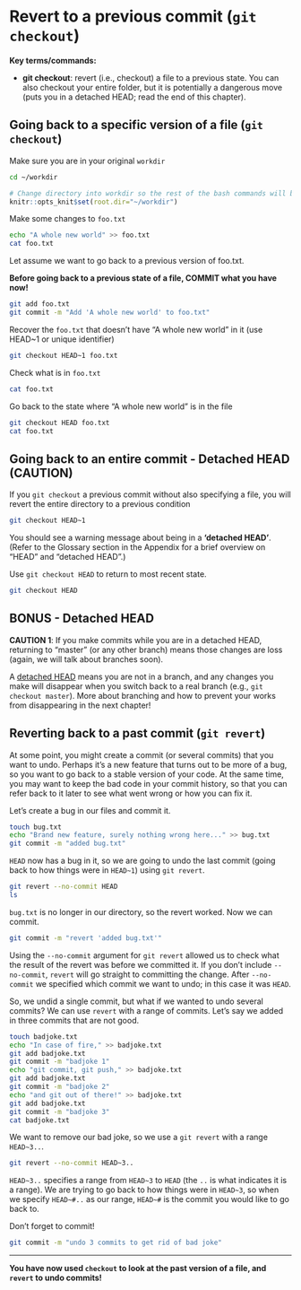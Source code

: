 # Revert to a previous commit (`git checkout`)

**Key terms/commands:**

* **git checkout**: revert (i.e., checkout) a file to a previous state. You can also checkout your entire folder, but it is potentially a dangerous move (puts you in a detached HEAD; read the end of this chapter).

## Going back to a specific version of a file (`git checkout`)

Make sure you are in your original `workdir`
```bash
cd ~/workdir
```

```r
# Change directory into workdir so the rest of the bash commands will be run in it
knitr::opts_knit$set(root.dir="~/workdir")
```

Make some changes to `foo.txt`

```bash
echo "A whole new world" >> foo.txt
cat foo.txt
```


Let assume we want to go back to a previous version of foo.txt.

**Before going back to a previous state of a file, COMMIT what you have now!**

```bash
git add foo.txt
git commit -m "Add 'A whole new world' to foo.txt"
```

Recover the `foo.txt` that doesn't have "A whole new world" in it (use HEAD~1 or unique identifier)

```bash
git checkout HEAD~1 foo.txt
```

Check what is in `foo.txt`

```bash
cat foo.txt
```

Go back to the state where "A whole new world" is in the file

```bash
git checkout HEAD foo.txt
cat foo.txt
```

## Going back to an entire commit - Detached HEAD (CAUTION)

If you `git checkout` a previous commit without also specifying a file, you will revert the entire directory to a previous condition

```bash
git checkout HEAD~1 
```

You should see a warning message about being in a **'detached HEAD'**. (Refer to the Glossary section in the Appendix for a brief overview on "HEAD" and "detached HEAD".)  

Use `git checkout HEAD` to return to most recent state. 

```bash
git checkout HEAD 
```

## BONUS - Detached HEAD {-}

**CAUTION 1**: If you make commits while you are in a detached HEAD, returning to "master" (or any other branch)  means those changes are loss (again, we will talk about branches soon).

A [detached HEAD](https://www.git-tower.com/learn/git/faq/detached-head-when-checkout-commit) means you are not in a branch, and any changes you make will disappear when you switch back to a real branch (e.g., `git checkout master`). More about branching and how to prevent your works from disappearing in the next chapter!

## Reverting back to a past commit (`git revert`)

At some point, you might create a commit (or several commits) that you want to undo.
Perhaps it's a new feature that turns out to be more of a bug, so you want to go back to a stable version of your code. 
At the same time, you may want to keep the bad code in your commit history, so that you can refer back to it later to see what went wrong or how you can fix it.

Let's create a bug in our files and commit it.

```bash
touch bug.txt
echo "Brand new feature, surely nothing wrong here..." >> bug.txt
git commit -m "added bug.txt"
```

`HEAD` now has a bug in it, so we are going to undo the last commit (going back to how things were in `HEAD~1`) using `git revert`. 

```bash
git revert --no-commit HEAD
ls
```

`bug.txt` is no longer in our directory, so the revert worked. Now we can commit.

```bash
git commit -m "revert 'added bug.txt'"
```

Using the `--no-commit` argument for `git revert` allowed us to check what the result of the revert was before we committed it. If you don't include `--no-commit`, `revert` will go straight to committing the change.
After `--no-commit` we specified which commit we want to undo; in this case it was `HEAD`.

So, we undid a single commit, but what if we wanted to undo several commits?
We can use `revert` with a range of commits. 
Let's say we added in three commits that are not good.

```bash
touch badjoke.txt
echo "In case of fire," >> badjoke.txt
git add badjoke.txt
git commit -m "badjoke 1"
echo "git commit, git push," >> badjoke.txt
git add badjoke.txt
git commit -m "badjoke 2"
echo "and git out of there!" >> badjoke.txt
git add badjoke.txt
git commit -m "badjoke 3"
cat badjoke.txt
```

We want to remove our bad joke, so we use a `git revert` with a range `HEAD~3..`.

```bash
git revert --no-commit HEAD~3..
```

`HEAD~3..` specifies a range from `HEAD~3` to `HEAD` (the `..` is what indicates it is a range). We are trying to go back to how things were in `HEAD~3`, so when we specify `HEAD~#..` as our range, `HEAD~#` is the commit you would like to go back to.

Don't forget to commit!
```bash
git commit -m "undo 3 commits to get rid of bad joke"
```


***
**You have now used `checkout` to look at the past version of a file, and `revert` to undo commits!**
